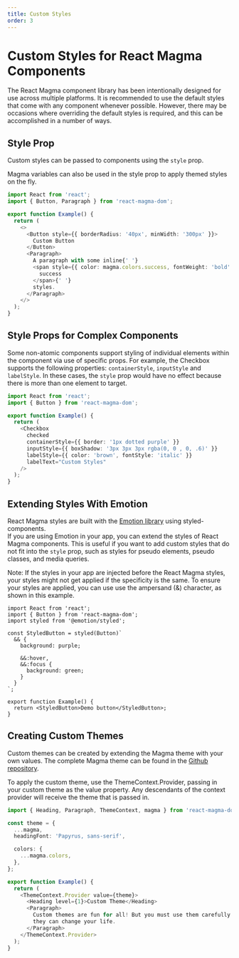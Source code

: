 ```yaml
---
title: Custom Styles
order: 3
---
```


<PageContent componentName="custom_styles" type="api_intro">

# Custom Styles for React Magma Components

The React Magma component library has been intentionally designed for use across multiple platforms.
It is recommended to use the default styles that come with any component whenever possible.
However, there may be occasions where overriding the default styles is required, and this can be accomplished in a number of ways.

## Style Prop

Custom styles can be passed to components using the `style` prop.

Magma variables can also be used in the style prop to apply themed styles on the fly.

```typescript
import React from 'react';
import { Button, Paragraph } from 'react-magma-dom';

export function Example() {
  return (
    <>
      <Button style={{ borderRadius: '40px', minWidth: '300px' }}>
        Custom Button
      </Button>
      <Paragraph>
        A paragraph with some inline{' '}
        <span style={{ color: magma.colors.success, fontWeight: 'bold' }}>
          success
        </span>{' '}
        styles.
      </Paragraph>
    </>
  );
}
```

## Style Props for Complex Components

Some non-atomic components support styling of individual elements within the component via use of specific props.
For example, the <Link to="/api/checkboxes">Checkbox</Link> supports the following properties: `containerStyle`, `inputStyle`
and `labelStyle`. In these cases, the `style` prop would have no effect because there is more than one element to target.

```typescript
import React from 'react';
import { Button } from 'react-magma-dom';

export function Example() {
  return (
    <Checkbox
      checked
      containerStyle={{ border: '1px dotted purple' }}
      inputStyle={{ boxShadow: '3px 3px 3px rgba(0, 0 , 0, .6)' }}
      labelStyle={{ color: 'brown', fontStyle: 'italic' }}
      labelText="Custom Styles"
    />
  );
}
```

## Extending Styles With Emotion

React Magma styles are built with the [Emotion library](https://emotion.sh/docs/styled) using styled-components.  
If you are using Emotion in your app, you can extend the styles of React Magma components. This is useful if you want to add custom styles that do not fit into the `style` prop, such as styles for pseudo elements, pseudo classes, and media queries.

Note: If the styles in your app are injected before the React Magma styles, your styles might not get applied if the specificity is the same.
To ensure your styles are applied, you can use use the ampersand (&) character, as shown in this example.

```tsx
import React from 'react';
import { Button } from 'react-magma-dom';
import styled from '@emotion/styled';

const StyledButton = styled(Button)`
  && {
    background: purple;

    &&:hover,
    &&:focus {
      background: green;
    }
  }
`;

export function Example() {
  return <StyledButton>Demo button</StyledButton>;
}
```

## Creating Custom Themes

Custom themes can be created by extending the Magma theme with your own values.
The complete Magma theme can be found in the [Github repository](https://github.com/cengage/react-magma/blob/acc469c1499da986248c312009951a9d74ed8f16/packages/react-magma-dom/src/theme/magma.ts).

To apply the custom theme, use the <Link to="/api/theme/">ThemeContext.Provider</Link>, passing in your custom theme as the value property.
Any descendants of the context provider will receive the theme that is passed in.

```typescript
import { Heading, Paragraph, ThemeContext, magma } from 'react-magma-dom';

const theme = {
  ...magma,
  headingFont: 'Papyrus, sans-serif',

  colors: {
    ...magma.colors,
  },
};

export function Example() {
  return (
    <ThemeContext.Provider value={theme}>
      <Heading level={1}>Custom Theme</Heading>
      <Paragraph>
        Custom themes are fun for all! But you must use them carefully... or
        they can change your life.
      </Paragraph>
    </ThemeContext.Provider>
  );
}
```


</PageContent>